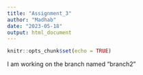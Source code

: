 ```yaml
---
title: "Assignment_3"
author: "Madhab"
date: "2023-05-18"
output: html_document
---
```


```r
knitr::opts_chunk$set(echo = TRUE)
```

I am working on the branch named "branch2"